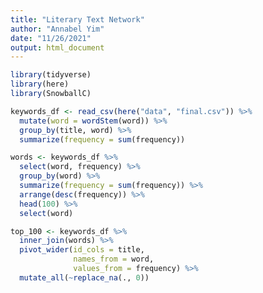 ```yaml
---
title: "Literary Text Network"
author: "Annabel Yim"
date: "11/26/2021"
output: html_document
---
```


```r
library(tidyverse)
library(here)
library(SnowballC)
```

```r
keywords_df <- read_csv(here("data", "final.csv")) %>%
  mutate(word = wordStem(word)) %>%
  group_by(title, word) %>%
  summarize(frequency = sum(frequency)) 
```

```r
words <- keywords_df %>%
  select(word, frequency) %>%
  group_by(word) %>%
  summarize(frequency = sum(frequency)) %>%
  arrange(desc(frequency)) %>%
  head(100) %>%
  select(word)
```

```r
top_100 <- keywords_df %>%
  inner_join(words) %>%
  pivot_wider(id_cols = title,
              names_from = word,
              values_from = frequency) %>%
  mutate_all(~replace_na(., 0))
```
